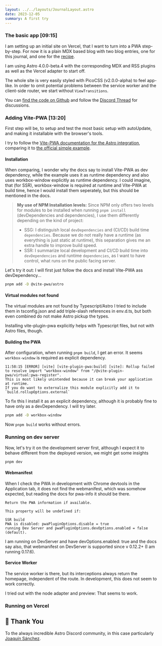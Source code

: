 ```yaml
---
layout: ../../layouts/JournalLayout.astro
date: 2023-12-05
summary: A first try
---
```


### The basic app [09:15]

I am setting up an initial site on Vercel, that I want to turn into a PWA step-by-step. For now it is a plain MDX based blog with two blog entries, one for this journal, and one for the [recipe](/blog/recipe).

I am using Astro 4.0.0-beta.4 with the corresponding MDX and RSS plugins as well as the Vercel adapter to start off.

The whole site is very easily styled with PicoCSS (v2.0.0-alpha) to feel app-like. In order to omit potential problems between the service worker and the client-side router, we start without `ViewTransitions`.

You can [find the code on Github](https://github.com/christian-hackyourshack/astro-pwa-recipe) and follow the [Discord Thread](https://discord.com/channels/830184174198718474/1180923219100835971) for discussions.

### Adding Vite-PWA [13:20]

First step will be, to setup and test the most basic setup with autoUpdate, and making it installable with the browser's tools.

I try to follow the [Vite-PWA documentation for the Astro integration](https://vite-pwa-org.netlify.app/frameworks/astro.html), comparing it to [the official simple example](https://github.com/vite-pwa/astro/tree/main/examples/pwa-simple).

#### Installation

When comparing, I wonder why the docs say to install Vite-PWA as dev dependency, while the example uses it as runtime dependency and also uses workbox-window explicitly as runtime dependency. I could imagine, that (for SSR), workbox-window is required at runtime and Vite-PWA at build time, hence I would install them seperately, but this should be mentioned in the docs.

> **My use of NPM Installation levels:** Since NPM only offers two levels for modules to be installed when running `pnpm install` (devDependencies and dependencies), I use them differently depending on the kind of project:
>
> - SSG: I distinguish local `devDependencies` and (CI/CD) build time ` dependencies`. Because we do not really have a runtime (as everything is just static at runtime), this separation gives me an extra handle to improve build speed.
> - SSR: I summarize local development and CI/CD build time into `devDependencies` and runtime `dependencies`, as I want to have control, what runs on the public facing server.

Let's try it out: I will first just follow the docs and install Vite-PWA ass devDependency...

```bash
pnpm add -D @vite-pwa/astro
```

#### Virtual modules not found

The virtual modules are not found by Typescript/Astro I tried to include them in tsconfig.json and add triple-slash references in env.d.ts, but both even combined do not make Astro pickup the types.

Installing vite-plugin-pwa explicitly helps with Typescript files, but not with Astro files, though.

#### Building the PWA

After configuration, when running `pnpm build`, I get an error. It seems `workbox-window` is required as explicit dependency.

```log
11:58:15 [ERROR] [vite] [vite-plugin-pwa:build] [vite]: Rollup failed to resolve import "workbox-window" from "/@vite-plugin-pwa/virtual:pwa-register".
This is most likely unintended because it can break your application at runtime.
If you do want to externalize this module explicitly add it to
`build.rollupOptions.external`
```

To fix this I install it as an explicit dependency, although it is probably fine to have only as a devDependency. I will try later.

```bash
pnpm add -D workbox-window
```

Now `pnpm build` works without errors.

### Running on dev server

Now, let's try it on the development server first, although I expect it to behave different from the deployed version, we might get some insights

```bash
pnpm dev
```

#### Webmanifest

When I check the PWA in development with Chrome devtools in the Application tab, it does not find the webmanifest, which was somehow expected, but reading the docs for pwa-info it should be there.

```
Return the PWA information if available.

This property will be undefined if:

SSR build
PWA is disabled: pwaPluginOptions.disable = true
running Dev Server and pwaPluginOptions.devOptions.enabled = false (default).
```

I am running on DevServer and have devOptions.enabled: true and the docs say also, that webmanifest on DevServer is supported since v 0.12.2+ (I am running 0.17.6).

#### Service Worker

The service worker is there, but its interceptions always return the homepage, independent of the route. In development, this does not seem to work correctly.

I tried out with the node adapter and preview: That seems to work.

### Running on Vercel

## 🙏 Thank You

To the always incredible Astro Discord community, in this case particularly [Joaquín Sánchez](https://github.com/userquin).
